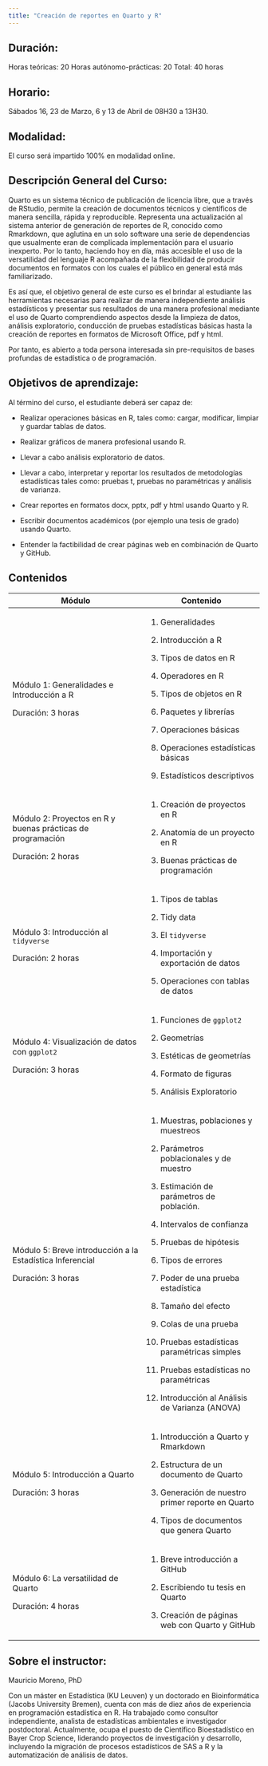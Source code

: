 ---
title: "Creación de reportes en Quarto y R"
---

## Duración:

Horas teóricas: 20 Horas autónomo-prácticas: 20 Total: 40 horas

## Horario:

Sábados 16, 23 de Marzo, 6 y 13 de Abril de 08H30 a 13H30.

## Modalidad:

El curso será impartido 100% en modalidad online.

## Descripción General del Curso:

Quarto es un sistema técnico de publicación de licencia libre, que a través de RStudio, permite la creación de documentos técnicos y científicos de manera sencilla, rápida y reproducible. Representa una actualización al sistema anterior de generación de reportes de R, conocido como Rmarkdown, que aglutina en un solo software una serie de dependencias que usualmente eran de complicada implementación para el usuario inexperto. Por lo tanto, haciendo hoy en día, más accesible el uso de la versatilidad del lenguaje R acompañada de la flexibilidad de producir documentos en formatos con los cuales el público en general está más familiarizado.

Es así que, el objetivo general de este curso es el brindar al estudiante las herramientas necesarias para realizar de manera independiente análisis estadísticos y presentar sus resultados de una manera profesional mediante el uso de Quarto comprendiendo aspectos desde la limpieza de datos, análisis exploratorio, conducción de pruebas estadísticas básicas hasta la creación de reportes en formatos de Microsoft Office, pdf y html.

Por tanto, es abierto a toda persona interesada sin pre-requisitos de bases profundas de estadística o de programación.

## Objetivos de aprendizaje:

Al término del curso, el estudiante deberá ser capaz de:

-   Realizar operaciones básicas en R, tales como: cargar, modificar, limpiar y guardar tablas de datos.

-   Realizar gráficos de manera profesional usando R.

-   Llevar a cabo análisis exploratorio de datos.

-   Llevar a cabo, interpretar y reportar los resultados de metodologías estadísticas tales como: pruebas t, pruebas no paramétricas y análisis de varianza.

-   Crear reportes en formatos docx, pptx, pdf y html usando Quarto y R.

-   Escribir documentos académicos (por ejemplo una tesis de grado) usando Quarto.

-   Entender la factibilidad de crear páginas web en combinación de Quarto y GitHub.

## Contenidos

+-------------------------------------------------------------+----------------------------------------------------+
| Módulo                                                      | Contenido                                          |
+=============================================================+====================================================+
| Módulo 1: Generalidades e Introducción a R                  | 1.  Generalidades                                  |
|                                                             |                                                    |
| Duración: 3 horas                                           | 2.  Introducción a R                               |
|                                                             |                                                    |
|                                                             | 3.  Tipos de datos en R                            |
|                                                             |                                                    |
|                                                             | 4.  Operadores en R                                |
|                                                             |                                                    |
|                                                             | 5.  Tipos de objetos en R                          |
|                                                             |                                                    |
|                                                             | 6.  Paquetes y librerías                           |
|                                                             |                                                    |
|                                                             | 7.  Operaciones básicas                            |
|                                                             |                                                    |
|                                                             | 8.  Operaciones estadísticas básicas               |
|                                                             |                                                    |
|                                                             | 9.  Estadísticos descriptivos                      |
+-------------------------------------------------------------+----------------------------------------------------+
| Módulo 2: Proyectos en R y buenas prácticas de programación | 1.  Creación de proyectos en R                     |
|                                                             |                                                    |
| Duración: 2 horas                                           | 2.  Anatomía de un proyecto en R                   |
|                                                             |                                                    |
|                                                             | 3.  Buenas prácticas de programación               |
+-------------------------------------------------------------+----------------------------------------------------+
| Módulo 3: Introducción al `tidyverse`                       | 1.  Tipos de tablas                                |
|                                                             |                                                    |
| Duración: 2 horas                                           | 2.  Tidy data                                      |
|                                                             |                                                    |
|                                                             | 3.  El `tidyverse`                                 |
|                                                             |                                                    |
|                                                             | 4.  Importación y exportación de datos             |
|                                                             |                                                    |
|                                                             | 5.  Operaciones con tablas de datos                |
+-------------------------------------------------------------+----------------------------------------------------+
| Módulo 4: Visualización de datos con `ggplot2`              | 1.  Funciones de `ggplot2`                         |
|                                                             |                                                    |
| Duración: 3 horas                                           | 2.  Geometrías                                     |
|                                                             |                                                    |
|                                                             | 3.  Estéticas de geometrías                        |
|                                                             |                                                    |
|                                                             | 4.  Formato de figuras                             |
|                                                             |                                                    |
|                                                             | 5.  Análisis Exploratorio                          |
+-------------------------------------------------------------+----------------------------------------------------+
| Módulo 5: Breve introducción a la Estadística Inferencial   | 1.  Muestras, poblaciones y muestreos              |
|                                                             |                                                    |
| Duración: 3 horas                                           | 2.  Parámetros poblacionales y de muestro          |
|                                                             |                                                    |
|                                                             | 3.  Estimación de parámetros de población.         |
|                                                             |                                                    |
|                                                             | 4.  Intervalos de confianza                        |
|                                                             |                                                    |
|                                                             | 5.  Pruebas de hipótesis                           |
|                                                             |                                                    |
|                                                             | 6.  Tipos de errores                               |
|                                                             |                                                    |
|                                                             | 7.  Poder de una prueba estadística                |
|                                                             |                                                    |
|                                                             | 8.  Tamaño del efecto                              |
|                                                             |                                                    |
|                                                             | 9.  Colas de una prueba                            |
|                                                             |                                                    |
|                                                             | 10. Pruebas estadísticas paramétricas simples      |
|                                                             |                                                    |
|                                                             | 11. Pruebas estadísticas no paramétricas           |
|                                                             |                                                    |
|                                                             | 12. Introducción al Análisis de Varianza (ANOVA)   |
+-------------------------------------------------------------+----------------------------------------------------+
| Módulo 5: Introducción a Quarto                             | 1.  Introducción a Quarto y Rmarkdown              |
|                                                             |                                                    |
| Duración: 3 horas                                           | 2.  Estructura de un documento de Quarto           |
|                                                             |                                                    |
|                                                             | 3.  Generación de nuestro primer reporte en Quarto |
|                                                             |                                                    |
|                                                             | 4.  Tipos de documentos que genera Quarto          |
+-------------------------------------------------------------+----------------------------------------------------+
| Módulo 6: La versatilidad de Quarto                         | 1.  Breve introducción a GitHub                    |
|                                                             |                                                    |
| Duración: 4 horas                                           | 2.  Escribiendo tu tesis en Quarto                 |
|                                                             |                                                    |
|                                                             | 3.  Creación de páginas web con Quarto y GitHub    |
+-------------------------------------------------------------+----------------------------------------------------+


## Sobre el instructor:

Mauricio Moreno, PhD

Con un máster en Estadística (KU Leuven) y un doctorado en Bioinformática (Jacobs University Bremen), cuenta con más de diez años de experiencia en programación estadística en R. Ha trabajado como consultor independiente, analista de estadísticas ambientales e investigador postdoctoral. Actualmente, ocupa el puesto de Científico Bioestadístico en Bayer Crop Science, liderando proyectos de investigación y desarrollo, incluyendo la migración de procesos estadísticos de SAS a R y la automatización de análisis de datos.